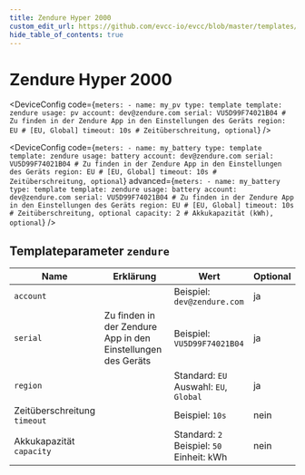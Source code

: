 ```yaml
---
title: Zendure Hyper 2000
custom_edit_url: https://github.com/evcc-io/evcc/blob/master/templates/definition/meter/zendure.yaml
hide_table_of_contents: true
---
```



# Zendure Hyper 2000

<DeviceFeatures features="" />

<Tabs>
<TabItem value="pv" label="PV" default>

<DeviceConfig code={`meters:
    - name: my_pv
      type: template
      template: zendure
      usage: pv
      account: dev@zendure.com
      serial: VU5D99F74021B04 # Zu finden in der Zendure App in den Einstellungen des Geräts
      region: EU # [EU, Global]
      timeout: 10s # Zeitüberschreitung, optional`}  />

</TabItem>
<TabItem value="battery" label="Batterie">

<DeviceConfig code={`meters:
    - name: my_battery
      type: template
      template: zendure
      usage: battery
      account: dev@zendure.com
      serial: VU5D99F74021B04 # Zu finden in der Zendure App in den Einstellungen des Geräts
      region: EU # [EU, Global]
      timeout: 10s # Zeitüberschreitung, optional`} advanced={`meters:
    - name: my_battery
      type: template
      template: zendure
      usage: battery
      account: dev@zendure.com
      serial: VU5D99F74021B04 # Zu finden in der Zendure App in den Einstellungen des Geräts
      region: EU # [EU, Global]
      timeout: 10s # Zeitüberschreitung, optional
      capacity: 2 # Akkukapazität (kWh), optional`} />

</TabItem>
</Tabs>

## Templateparameter `zendure`

| Name | Erklärung | Wert | Optional |
|-----------|-----------|------|----------|
| `account` |  | Beispiel: `dev@zendure.com` | ja |
| `serial` | Zu finden in der Zendure App in den Einstellungen des Geräts | Beispiel: `VU5D99F74021B04` | ja |
| `region` |  | Standard: `EU`<br/>Auswahl: `EU`, `Global` | ja |
| Zeitüberschreitung<br/>`timeout` |  | Beispiel: `10s` | nein |
| Akkukapazität<br/>`capacity` |  | Standard: `2`<br/>Beispiel: `50`<br/>Einheit: kWh | nein |

